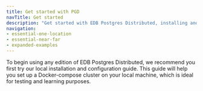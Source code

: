 ```yaml
---
title: Get started with PGD
navTitle: Get started
description: "Get started with EDB Postgres Distributed, installing and configuring the software, and creating your first cluster."
navigation:
- essential-one-location
- essential-near-far
- expanded-examples
---
```


To begin using any edition of EDB Postgres Distributed, we recommend you first try our local installation and configuration guide. This guide will help you set up a Docker-compose cluster on your local machine, which is ideal for testing and learning purposes.
